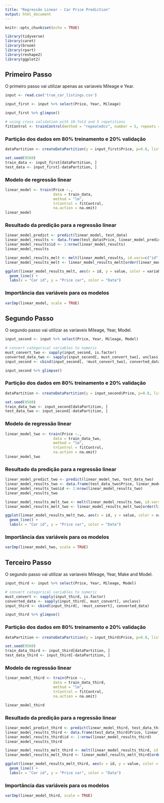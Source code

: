 ```yaml
---
title: "Regressão Linear - Car Price Prediction"
output: html_document
---
```


```r
knitr::opts_chunk$set(echo = TRUE)
```

```r
library(tidyverse)
library(caret)
library(broom)
library(rpart)
library(reshape2)
library(ggplot2)
```

## Primeiro Passo

O primeiro passo vai utilizar apenas as variaveis Mileage e Year.

```r
input <- read.csv('true_car_listings.csv')

input_first <- input %>% select(Price, Year, Mileage)

input_first %>% glimpse()
```


```r
# using cross validation with 10-fold and 5 repetitions
fitControl <- trainControl(method = "repeatedcv", number = 5, repeats = 10)
``` 

### Partição dos dados em 80% treinamento e 20% validação

```r
dataPartition <- createDataPartition(y = input_first$Price, p=0.8, list=FALSE)

set.seed(9560)
train_data <- input_first[dataPartition, ]
test_data <- input_first[-dataPartition, ]
``` 

### Modelo de regressão linear

```r
linear_model <- train(Price ~.,
                      data = train_data,
                      method = "lm",
                      trControl = fitControl,
                      na.action = na.omit)
linear_model
```

### Resultado da predição para a regressão linear

```r
linear_model_predict <- predict(linear_model, test_data)
linear_model_results <- data.frame(test_data$Price, linear_model_predict)
linear_model_results$id <- 1:nrow(linear_model_results)
linear_model_results

linear_model_results_melt <- melt(linear_model_results, id.vars=c("id"))
linear_model_results_melt <- linear_model_results_melt[order(linear_model_results_melt$id),]

ggplot(linear_model_results_melt, aes(x = id, y = value, color = variable)) + 
  geom_line() +
  labs(x = "Car id", y = "Price car", color = "Data")
```

### Importância das variáveis para os modelos

```r
varImp(linear_model, scale = TRUE)
```

## Segundo Passo

O segundo passo vai utilizar as variaveis Mileage, Year, Model.

```r
input_second <- input %>% select(Price, Year, Mileage, Model)

# convert categorical variables to numeric
must_convert_two <- sapply(input_second, is.factor)
converted_data_two <- sapply(input_second[, must_convert_two], unclass)
input_second <- cbind(input_second[, !must_convert_two], converted_data_two)

input_second %>% glimpse()
```

### Partição dos dados em 80% treinamento e 20% validação

```r
dataPartition <- createDataPartition(y = input_second$Price, p=0.8, list=FALSE)

set.seed(9560)
train_data_two <- input_second[dataPartition, ]
test_data_two <- input_second[-dataPartition, ]
``` 

### Modelo de regressão linear

```r
linear_model_two <- train(Price ~.,
                      data = train_data_two,
                      method = "lm",
                      trControl = fitControl,
                      na.action = na.omit)
linear_model_two
```

### Resultado da predição para a regressão linear

```r
linear_model_predict_two <- predict(linear_model_two, test_data_two)
linear_model_results_two <- data.frame(test_data_two$Price, linear_model_predict_two)
linear_model_results_two$id <- 1:nrow(linear_model_results_two)
linear_model_results_two

linear_model_results_melt_two <- melt(linear_model_results_two, id.vars=c("id"))
linear_model_results_melt_two <- linear_model_results_melt_two[order(linear_model_results_melt_two$id),]

ggplot(linear_model_results_melt_two, aes(x = id, y = value, color = variable)) + 
  geom_line() +
  labs(x = "Car id", y = "Price car", color = "Data")
```

### Importância das variáveis para os modelos

```r
varImp(linear_model_two, scale = TRUE)
```


## Terceiro Passo

O segundo passo vai utilizar as variaveis Mileage, Year, Make and Model.

```r
input_third <- input %>% select(Price, Year, Mileage, Model)

# convert categorical variables to numeric
must_convert <- sapply(input_third, is.factor)
converted_data <- sapply(input_third[, must_convert], unclass)
input_third <- cbind(input_third[, !must_convert], converted_data)

input_third %>% glimpse()
```

### Partição dos dados em 80% treinamento e 20% validação

```r
dataPartition <- createDataPartition(y = input_third$Price, p=0.8, list=FALSE)

set.seed(9560)
train_data_third <- input_third[dataPartition, ]
test_data_third <- input_third[-dataPartition, ]
``` 

### Modelo de regressão linear

```r
linear_model_third <- train(Price ~.,
                      data = train_data_third,
                      method = "lm",
                      trControl = fitControl,
                      na.action = na.omit)

linear_model_third
```

### Resultado da predição para a regressão linear

```r
linear_model_predict_third <- predict(linear_model_third, test_data_third)
linear_model_results_third <- data.frame(test_data_third$Price, linear_model_predict_third)
linear_model_results_third$id <- 1:nrow(linear_model_results_third)
linear_model_results_third

linear_model_results_melt_third <- melt(linear_model_results_third, id.vars=c("id"))
linear_model_results_melt_third <- linear_model_results_melt_third[order(linear_model_results_melt_third$id),]

ggplot(linear_model_results_melt_third, aes(x = id, y = value, color = variable)) + 
  geom_line() +
  labs(x = "Car id", y = "Price car", color = "Data")
```

### Importância das variáveis para os modelos

```r
varImp(linear_model_third, scale = TRUE)
```
